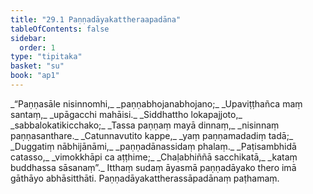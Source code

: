 ```yaml
---
title: "29.1 Paṇṇadāyakattheraapadāna"
tableOfContents: false
sidebar:
  order: 1
type: "tipitaka"
basket: "su"
book: "ap1"
---
```



<DynamicBreadcrumb />

<Division number="1" book="ap1">

<Paragraph number="3287" type="verses" book="ap1">
_“Paṇṇasāle nisinnomhi,_  
_paṇṇabhojanabhojano;_  
_Upaviṭṭhañca maṃ santaṃ,_  
_upāgacchi mahāisi._  

</Paragraph>

</Division>
<Division number="2" book="ap1">

<Paragraph number="3288" type="verses" book="ap1">
_Siddhattho lokapajjoto,_  
_sabbalokatikicchako;_  
_Tassa paṇṇaṃ mayā dinnaṃ,_  
_nisinnaṃ paṇṇasanthare._  

</Paragraph>

</Division>
<Division number="3" book="ap1">

<Paragraph number="3289" type="verses" book="ap1">
_Catunnavutito kappe,_  
_yaṃ paṇṇamadadiṃ tadā;_  
_Duggatiṃ nābhijānāmi,_  
_paṇṇadānassidaṃ phalaṃ._  

</Paragraph>

</Division>
<Division number="4" book="ap1">

<Paragraph number="3290" type="verses" book="ap1">
_Paṭisambhidā catasso,_  
_vimokkhāpi ca aṭṭhime;_  
_Chaḷabhiññā sacchikatā,_  
_kataṃ buddhassa sāsanaṃ”._  

</Paragraph>

<Paragraph number="3291" book="ap1">
Itthaṃ sudaṃ āyasmā paṇṇadāyako thero imā gāthāyo abhāsitthāti.

</Paragraph>
</Division>

<Paragraph number="3292" type="center" book="ap1">
Paṇṇadāyakattherassāpadānaṃ paṭhamaṃ.
</Paragraph>